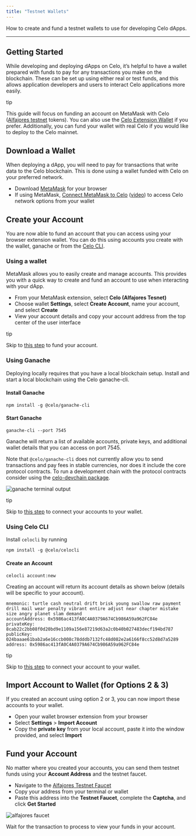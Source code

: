 ```yaml
---
title: "Testnet Wallets"
---
```


How to create and fund a testnet wallets to use for developing Celo dApps.

---

## Getting Started[](#getting-started "Direct link to heading")

While developing and deploying dApps on Celo, it’s helpful to have a wallet prepared with funds to pay for any transactions you make on the blockchain. These can be set up using either real or test funds, and this allows application developers and users to interact Celo applications more easily.

tip

This guide will focus on funding an account on MetaMask with Celo ([Alfajores testnet](/network) tokens). You can also use the [Celo Extension Wallet](/wallet) if you prefer. Additionally, you can fund your wallet with real Celo if you would like to deploy to the Celo mainnet.

## Download a Wallet[](#download-a-wallet "Direct link to heading")

When deploying a dApp, you will need to pay for transactions that write data to the Celo blockchain. This is done using a wallet funded with Celo on your preferred network.

* Download [MetaMask](https://metamask.io/) for your browser
* If using MetaMask, [Connect MetaMask to Celo](/wallet/metamask/use) ([video](https://www.youtube.com/watch?v=JLHeCb01fzs)) to access Celo network options from your wallet

## Create your Account[](#create-your-account "Direct link to heading")

You are now able to fund an account that you can access using your browser extension wallet. You can do this using accounts you create with the wallet, ganache or from the [Celo CLI](/cli).

### Using a wallet[](#using-a-wallet "Direct link to heading")

MetaMask allows you to easily create and manage accounts. This provides you with a quick way to create and fund an account to use when interacting with your dApp.

* From your MetaMask extension, select **Celo (Alfajores Tesnet)**
* Choose wallet **Settings**, select **Create Account**, name your account, and select **Create**
* View your account details and copy your account address from the top center of the user interface

tip

Skip to [this step](#fund-your-account) to fund your account.

### Using Ganache[](#using-ganache "Direct link to heading")

Deploying locally requires that you have a local blockchain setup. Install and start a local blockchain using the Celo ganache-cli.

#### Install Ganache[](#install-ganache "Direct link to heading")

```
npm install -g @celo/ganache-cli

```

#### Start Ganache[](#start-ganache "Direct link to heading")

```
ganache-cli --port 7545

```

Ganache will return a list of available accounts, private keys, and additional wallet details that you can access on port 7545.

Note that `@celo/ganache-cli` does not currently allow you to send transactions and pay fees in stable currencies, nor does it include the core protocol contracts. To run a development chain with the protocol contracts consider using the [celo-devchain package](/developer/setup/development-chain#1-use-the-celo-devchain-npm-package).

![ganache terminal output](/images/image4-8a081df02852df5a910c26403914e264.png)

tip

Skip to [this step](#import-account-to-wallet-for-options-2--3) to connect your accounts to your wallet.

### Using Celo CLI[](#using-celo-cli "Direct link to heading")

Install `celocli` by running

```
npm install -g @celo/celocli

```

#### Create an Account[](#create-an-account "Direct link to heading")

```
celocli account:new

```

Creating an account will return its account details as shown below (details will be specific to your account).

```
mnemonic: turtle cash neutral drift brisk young swallow raw payment drill mail wear penalty vibrant entire adjust near chapter mistake size angry planet slam demand
accountAddress: 0x5986ac413fA0C4A0379A674Cb986A59a962FC84e
privateKey: 8cab22c2bb08f0d20bd9e1109a156e87219d63a2c0b40b027483decf194bd787
publicKey: 024baaae61bab2a6e16ccb008c78dddb7132fc48d082e2a6166f8cc52d8d7a5289
address: 0x5986ac413fA0C4A0379A674Cb986A59a962FC84e

```

tip

Skip to [this step](#import-account-to-wallet-for-options-2--3) to connect your account to your wallet.

## Import Account to Wallet (for Options 2 & 3)[](#import-account-to-wallet-for-options-2--3 "Direct link to heading")

If you created an account using option 2 or 3, you can now import these accounts to your wallet.

* Open your wallet browser extension from your browser
* Select **Settings** \> **Import Account**
* Copy the **private key** from your local account, paste it into the window provided, and select **Import**

## Fund your Account[](#fund-your-account "Direct link to heading")

No matter where you created your accounts, you can send them testnet funds using your **Account Address** and the testnet faucet.

* Navigate to the [Alfajores Testnet Faucet](https://faucet.celo.org)
* Copy your address from your terminal or wallet
* Paste this address into the **Testnet Faucet**, complete the **Captcha**, and click **Get Started**

![alfajores faucet](/images/image6-5f44484304e29a836feabb0280221800.png)

Wait for the transaction to process to view your funds in your account.